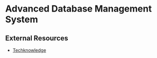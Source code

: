 # Advanced Database Management System

## External Resources

- [Techknowledge](https://drive.google.com/file/d/1RnqcN-q4zHICLz8jhLlCXjKZf5GkeqCY/view?usp=sharing)
